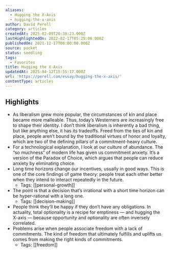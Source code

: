```yaml
---
aliases:
  - Hugging the X-Axis
  - hugging-the-x-axis
author: David Perell
category: articles
createdAt: 2025-02-09T20:38:23.000Z
lastHighlightedOn: 2022-02-17T05:25:06.000Z
publishedOn: 2021-12-17T00:00:00.000Z
source: pocket
status: seedling
tags:
  - Favorites
title: Hugging the X-Axis
updatedAt: 2025-04-12T15:55:17.000Z
url: 'https://perell.com/essay/hugging-the-x-axis/'
contentType: articles
---
```

## Highlights

- As liberalism grew more popular, the circumstances of kin and place became more malleable. Thus, today’s Westerners are increasingly free to shape their identity. I don’t think liberalism is inherently a bad thing, but like anything else, it has its tradeoffs. Freed from the ties of kin and place, people aren’t bound by the traditional virtues of honor and loyalty, which are two of the defining pillars of a commitment-heavy culture.
- For a technological explanation, I look at our culture of abundance. The “so muchness” of modern life has given us commitment anxiety. It’s a version of the Paradox of Choice, which argues that people can reduce anxiety by eliminating choice.
- Long time horizons change our incentives, usually in good ways. This is one of the core findings of game theory: people treat each other better when they intend to interact repeatedly in the future.
    - Tags: [[personal-growth]]
- The point is that a decision that’s irrational with a short time horizon can be hyper-rational with a long one.
    - Tags: [[decision-making]]
- People think they’ll be happy if they don’t have any obligations. In actuality, total optionality is a recipe for emptiness — and hugging the X-axis — because opportunity and optionality are often inversely correlated.
- Problems arise when people associate freedom with a lack of commitments. The kind of freedom that ultimately fulfills and uplifts us comes from making the right kinds of commitments.
    - Tags: [[freedom]]
